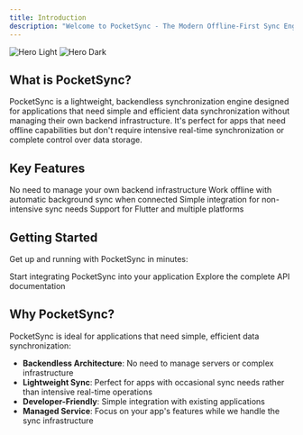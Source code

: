 ```yaml
---
title: Introduction
description: "Welcome to PocketSync - The Modern Offline-First Sync Engine"
---
```


<img
  className="block dark:hidden"
  src="/images/hero-light.png"
  alt="Hero Light"
/>
<img
  className="hidden dark:block"
  src="/images/hero-dark.png"
  alt="Hero Dark"
/>

## What is PocketSync?

PocketSync is a lightweight, backendless synchronization engine designed for applications that need simple and efficient data synchronization without managing their own backend infrastructure. It's perfect for apps that need offline capabilities but don't require intensive real-time synchronization or complete control over data storage.

## Key Features

<CardGroup cols={2}>
  <Card
    title="Backendless"
    icon="cloud"
  >
    No need to manage your own backend infrastructure
  </Card>
  <Card
    title="Offline-First"
    icon="wifi-slash"
  >
    Work offline with automatic background sync when connected
  </Card>
  <Card
    title="Lightweight"
    icon="feather"
  >
    Simple integration for non-intensive sync needs
  </Card>
  <Card
    title="Cross-Platform"
    icon="mobile"
  >
    Support for Flutter and multiple platforms
  </Card>
</CardGroup>

## Getting Started

Get up and running with PocketSync in minutes:

<CardGroup cols={2}>
  <Card
    title="Quick Start Guide"
    icon="rocket"
    href="/quickstart"
  >
    Start integrating PocketSync into your application
  </Card>
  <Card
    title="API Reference"
    icon="code"
    href="/api-reference/introduction"
  >
    Explore the complete API documentation
  </Card>
</CardGroup>

## Why PocketSync?

PocketSync is ideal for applications that need simple, efficient data synchronization:

- **Backendless Architecture**: No need to manage servers or complex infrastructure
- **Lightweight Sync**: Perfect for apps with occasional sync needs rather than intensive real-time operations
- **Developer-Friendly**: Simple integration with existing applications
- **Managed Service**: Focus on your app's features while we handle the sync infrastructure

